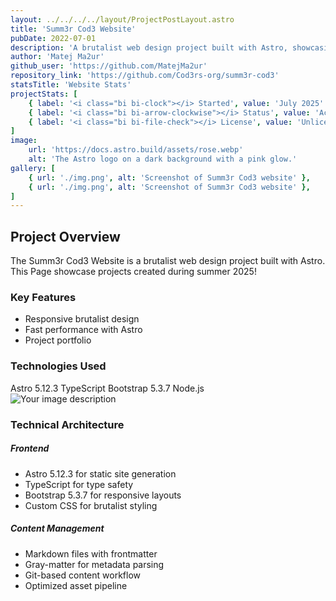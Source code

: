 ```yaml
---
layout: ../../../../layout/ProjectPostLayout.astro
title: 'Summ3r Cod3 Website'
pubDate: 2022-07-01
description: 'A brutalist web design project built with Astro, showcasing our coding projects, team members, and community initiatives.'
author: 'Matej Ma2ur'
github_user: 'https://github.com/MatejMa2ur'
repository_link: 'https://github.com/Cod3rs-org/summ3r-cod3'
statsTitle: 'Website Stats'
projectStats: [
    { label: '<i class="bi bi-clock"></i> Started', value: 'July 2025' },
    { label: '<i class="bi bi-arrow-clockwise"></i> Status', value: 'Active Development' },
    { label: '<i class="bi bi-file-check"></i> License', value: 'Unlicense' },
]
image:
    url: 'https://docs.astro.build/assets/rose.webp'
    alt: 'The Astro logo on a dark background with a pink glow.'
gallery: [
    { url: './img.png', alt: 'Screenshot of Summ3r Cod3 website' },
    { url: './img.png', alt: 'Screenshot of Summ3r Cod3 website' },
]
---
```



<section>
    <div className={"lr p-3"}>
        <h2 className={"m-0"}>Project Overview</h2>
    </div>
    <section className="row m-0">
        <div className="col-sm be">
            <p>
                The Summ3r Cod3 Website is a brutalist web design project built with Astro.
                This Page showcase projects created during summer 2025!
            </p>
            <h3>Key Features</h3>
            <ul>
                <li>Responsive brutalist design</li>
                <li>Fast performance with Astro</li>
                <li>Project portfolio</li>
            </ul>
            <h3>Technologies Used</h3>
            <div className="d-flex flex-wrap gap-2 mb-4">
                <span className="badge bg-secondary">Astro 5.12.3</span>
                <span className="badge bg-secondary">TypeScript</span>
                <span className="badge bg-secondary">Bootstrap 5.3.7</span>
                <span className="badge bg-secondary">Node.js</span>
            </div>
        </div>
        <div className="col-sm bg-grid py-4">
            <img src="./img.png" class="img-fluid img-style" alt="Your image description"/>
        </div>
    </section>
</section>

<section>
    <div className="lr px-1 py-3">
        <div className="row">
            <div className="col-md-12">
                <h3>Technical Architecture</h3>
                <div className="row">
                    <div className="col-md-6">
                        <h5 className="text-uppercase">Frontend</h5>
                        <ul>
                            <li>Astro 5.12.3 for static site generation</li>
                            <li>TypeScript for type safety</li>
                            <li>Bootstrap 5.3.7 for responsive layouts</li>
                            <li>Custom CSS for brutalist styling</li>
                        </ul>
                    </div>
                    <div className="col-md-6">
                        <h5 className="text-uppercase">Content Management</h5>
                        <ul>
                            <li>Markdown files with frontmatter</li>
                            <li>Gray-matter for metadata parsing</li>
                            <li>Git-based content workflow</li>
                            <li>Optimized asset pipeline</li>
                        </ul>
                    </div>
                </div>
            </div>
        </div>
    </div>
</section>
